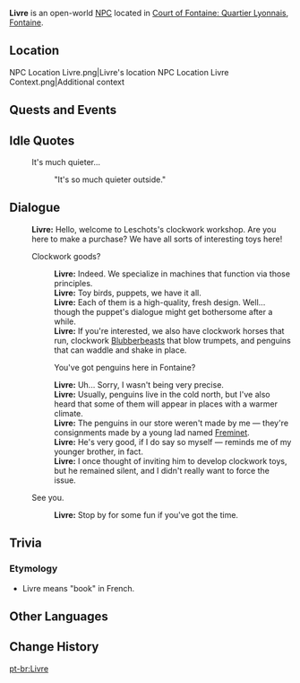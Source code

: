 {{Character Infobox
|type             = Open-World NPC
|image            = NPC Livre.png
|realname         = <!-- Optional, if different from in-game name -->
|deceased         = <!-- Past (for deceased prior to events of the game) or free response -->
|region           = Fontaine
|location         = Fontaine
|affiliation      = Leschots Clockwork Workshop
|title            = Boss of Leschots Clockwork Workshop
|ancestry         = <!-- Clan/family -->
|father           = 
|mother           = 
|spouse           = 
|sibling          = Caron
|siblingNote      = younger brother
|child            = 
|relative         = 
|voiceEN          = 
|voiceCN          = 
|voiceJP          = 
|voiceKR          = 
|dialoguereward   = 
}}
'''Livre''' is an open-world [[NPC]] located in [[Court of Fontaine: Quartier Lyonnais]], [[Fontaine]].
<!-- Following a certain dialogue branch for the first time gives the player AMOUNT_AS_WORD [[Item]]. -->

==Location==
<gallery>
NPC Location Livre.png|Livre's location
NPC Location Livre Context.png|Additional context
</gallery>
<!--
==Profile==
''(To be added.)''

===Appearance===
''(To be added.)''
-->
==Quests and Events==
{{Quests and Events}}

==Idle Quotes==
{{Dialogue Start}}
: {{DIcon|Idle}} It's much quieter...
:: {{A|VO Livre 01.ogg}} "It's so much quieter outside."
{{Dialogue End}}

==Dialogue==
{{Dialogue Start}}
:'''Livre:''' Hello, welcome to Leschots's clockwork workshop. Are you here to make a purchase? We have all sorts of interesting toys here!
:{{DIcon}} Clockwork goods?
::'''Livre:''' Indeed. We specialize in machines that function via those principles.
::'''Livre:''' Toy birds, puppets, we have it all.
::'''Livre:''' Each of them is a high-quality, fresh design. Well... though the puppet's dialogue might get bothersome after a while.
::'''Livre:''' If you're interested, we also have clockwork horses that run, clockwork [[Blubberbeast]]s that blow trumpets, and penguins that can waddle and shake in place.
::{{DIcon}} You've got penguins here in Fontaine?
::'''Livre:''' Uh... Sorry, I wasn't being very precise.
::'''Livre:''' Usually, penguins live in the cold north, but I've also heard that some of them will appear in places with a warmer climate.
::'''Livre:''' The penguins in our store weren't made by me &mdash; they're consignments made by a young lad named [[Freminet]].
::'''Livre:''' He's very good, if I do say so myself &mdash; reminds me of my younger brother, in fact.
::'''Livre:''' I once thought of inviting him to develop clockwork toys, but he remained silent, and I didn't really want to force the issue.
:{{DIcon}} See you.
::'''Livre:''' Stop by for some fun if you've got the time.
{{Dialogue End}}
<!--
==Event Dialogue==
===Event Name===
{{Dialogue Start}}
:'''Livre:'''
{{Dialogue End}}
-->

==Trivia==
===Etymology===
* Livre means "book" in French.

==Other Languages==
{{Other Languages|default_hidden=1
|en      = Livre
|zhs     = 利弗
|zhs_rm  = Lìfú
|zht     = 利弗
|zht_rm  = Lìfú
|ja      = リーヴァ
|ja_rm   = Riiva
|ko      = 리브르
|es      = Livre
|fr      = Livre
|ru      = Ливр
|th      = Livre
|vi      = Livre
|de      = Livre
|id      = Livre
|pt      = Livre
|tr      = Livre
|it      = Livre
}}

==Change History==
{{Change History|4.0}}
<!--
==References==
{{Reflist}}
-->

[[pt-br:Livre]]